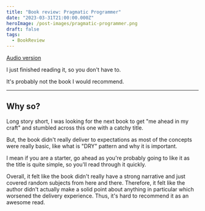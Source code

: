 ```yaml
---
title: "Book review: Pragmatic Programmer"
date: "2023-03-31T21:00:00.000Z"
heroImage: /post-images/pragmatic-programmer.png
draft: false
tags:
  - BookReview
---
```


[Audio version](https://voca.ro/1opyN12TAd5p)

I just finished reading it, so you don't have to.

It's probably not the book I would recommend.

---

## Why so?

Long story short, I was looking for the next book to get "me ahead in my craft" and stumbled across this one with a catchy title.

But, the book didn't really deliver to expectations as most of the concepts were really basic, like what is "DRY" pattern and why it is important.

I mean if you are a starter, go ahead as you're probably going to like it as the title is quite simple, so you'll read through it quickly.

Overall, it felt like the book didn't really have a strong narrative and just covered random subjects from here and there. Therefore, it felt like the author didn't actually make a solid point about anything in particular which worsened the delivery experience. Thus, it's hard to recommend it as an awesome read.
